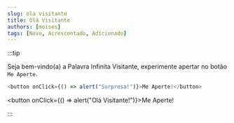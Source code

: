 ```yaml
---
slug: ola visitante
title: Olá Visitante
authors: [moises]
tags: [Novo, Acrescentado, Adicionado]
---
```


:::tip

Seja bem-vindo(a) a Palavra Infinita Visitante, experimente apertar no botão <code>Me Aperte</code>.

```js
<button onClick={() => alert("Surpresa!")}>Me Aperte!</button>
```

<button onClick={() => alert("Olá Visitante!")}>Me Aperte!</button>

:::
